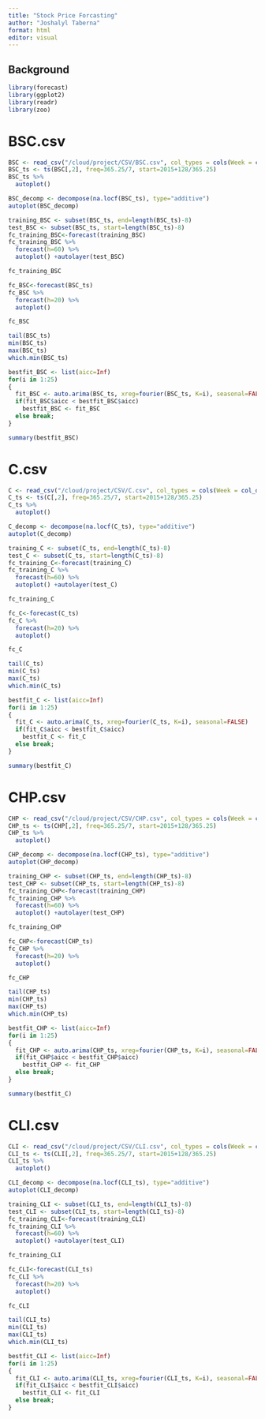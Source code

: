 ```yaml
---
title: "Stock Price Forcasting"
author: "Joshalyl Taberna"
format: html
editor: visual
---
```


## Background

```r
library(forecast)
library(ggplot2)
library(readr)
library(zoo)
```

# BSC.csv

```r
BSC <- read_csv("/cloud/project/CSV/BSC.csv", col_types = cols(Week = col_date(format = "%Y-%m-%d")))
BSC_ts <- ts(BSC[,2], freq=365.25/7, start=2015+128/365.25)
BSC_ts %>%
  autoplot()
```

```r
BSC_decomp <- decompose(na.locf(BSC_ts), type="additive")
autoplot(BSC_decomp)
```

```r
training_BSC <- subset(BSC_ts, end=length(BSC_ts)-8)
test_BSC <- subset(BSC_ts, start=length(BSC_ts)-8)
fc_training_BSC<-forecast(training_BSC)
fc_training_BSC %>%
  forecast(h=60) %>%
  autoplot() +autolayer(test_BSC)
```

```r
fc_training_BSC
```

```r
fc_BSC<-forecast(BSC_ts)
fc_BSC %>%
  forecast(h=20) %>%
  autoplot()
```

```r
fc_BSC
```

```r
tail(BSC_ts)
min(BSC_ts)
max(BSC_ts)
which.min(BSC_ts)
```

```r
bestfit_BSC <- list(aicc=Inf)
for(i in 1:25)
{
  fit_BSC <- auto.arima(BSC_ts, xreg=fourier(BSC_ts, K=i), seasonal=FALSE)
  if(fit_BSC$aicc < bestfit_BSC$aicc)
    bestfit_BSC <- fit_BSC
  else break;
}
```

```r
summary(bestfit_BSC)
```

# C.csv

```r
C <- read_csv("/cloud/project/CSV/C.csv", col_types = cols(Week = col_date(format = "%Y-%m-%d")))
C_ts <- ts(C[,2], freq=365.25/7, start=2015+128/365.25)
C_ts %>%
  autoplot()
```

```r
C_decomp <- decompose(na.locf(C_ts), type="additive")
autoplot(C_decomp)
```

```r
training_C <- subset(C_ts, end=length(C_ts)-8)
test_C <- subset(C_ts, start=length(C_ts)-8)
fc_training_C<-forecast(training_C)
fc_training_C %>%
  forecast(h=60) %>%
  autoplot() +autolayer(test_C)
```

```r
fc_training_C
```

```r
fc_C<-forecast(C_ts)
fc_C %>%
  forecast(h=20) %>%
  autoplot()
```

```r
fc_C
```

```r
tail(C_ts)
min(C_ts)
max(C_ts)
which.min(C_ts)
```

```r
bestfit_C <- list(aicc=Inf)
for(i in 1:25)
{
  fit_C <- auto.arima(C_ts, xreg=fourier(C_ts, K=i), seasonal=FALSE)
  if(fit_C$aicc < bestfit_C$aicc)
    bestfit_C <- fit_C
  else break;
}
```

```r
summary(bestfit_C)
```

# CHP.csv

```r
CHP <- read_csv("/cloud/project/CSV/CHP.csv", col_types = cols(Week = col_date(format = "%Y-%m-%d")))
CHP_ts <- ts(CHP[,2], freq=365.25/7, start=2015+128/365.25)
CHP_ts %>%
  autoplot()
```

```r
CHP_decomp <- decompose(na.locf(CHP_ts), type="additive")
autoplot(CHP_decomp)
```

```r
training_CHP <- subset(CHP_ts, end=length(CHP_ts)-8)
test_CHP <- subset(CHP_ts, start=length(CHP_ts)-8)
fc_training_CHP<-forecast(training_CHP)
fc_training_CHP %>%
  forecast(h=60) %>%
  autoplot() +autolayer(test_CHP)
```

```r
fc_training_CHP
```

```r
fc_CHP<-forecast(CHP_ts)
fc_CHP %>%
  forecast(h=20) %>%
  autoplot()
```

```r
fc_CHP
```

```r
tail(CHP_ts)
min(CHP_ts)
max(CHP_ts)
which.min(CHP_ts)
```

```r
bestfit_CHP <- list(aicc=Inf)
for(i in 1:25)
{
  fit_CHP <- auto.arima(CHP_ts, xreg=fourier(CHP_ts, K=i), seasonal=FALSE)
  if(fit_CHP$aicc < bestfit_CHP$aicc)
    bestfit_CHP <- fit_CHP
  else break;
}
```

```r
summary(bestfit_C)
```

# CLI.csv

```r
CLI <- read_csv("/cloud/project/CSV/CLI.csv", col_types = cols(Week = col_date(format = "%Y-%m-%d")))
CLI_ts <- ts(CLI[,2], freq=365.25/7, start=2015+128/365.25)
CLI_ts %>%
  autoplot()
```

```r
CLI_decomp <- decompose(na.locf(CLI_ts), type="additive")
autoplot(CLI_decomp)
```

```r
training_CLI <- subset(CLI_ts, end=length(CLI_ts)-8)
test_CLI <- subset(CLI_ts, start=length(CLI_ts)-8)
fc_training_CLI<-forecast(training_CLI)
fc_training_CLI %>%
  forecast(h=60) %>%
  autoplot() +autolayer(test_CLI)
```

```r
fc_training_CLI
```

```r
fc_CLI<-forecast(CLI_ts)
fc_CLI %>%
  forecast(h=20) %>%
  autoplot()
```

```r
fc_CLI
```

```r
tail(CLI_ts)
min(CLI_ts)
max(CLI_ts)
which.min(CLI_ts)
```

```r
bestfit_CLI <- list(aicc=Inf)
for(i in 1:25)
{
  fit_CLI <- auto.arima(CLI_ts, xreg=fourier(CLI_ts, K=i), seasonal=FALSE)
  if(fit_CLI$aicc < bestfit_CLI$aicc)
    bestfit_CLI <- fit_CLI
  else break;
}
```
